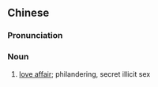 {{also|偷香窃玉}}
==Chinese==
{{zh-forms|s=偷香窃玉|lit=stolen scent, pilfered jade}}

===Pronunciation===
{{zh-pron
|m=tōuxiāngqièyù
|c=tau1 hoeng1 sit3 juk6
|cat=n
}}

===Noun===
{{zh-noun}}

# {{lb|zh|idiom}} [[love affair]]; philandering, secret illicit sex
